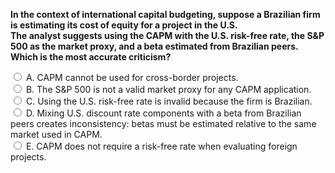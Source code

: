 ::: {.question-block}

<form onsubmit="event.preventDefault(); checkAnswer('module4_mcq_q81')" data-correct-answer="D">
  <strong style="display: block;">
  In the context of international capital budgeting, suppose a Brazilian firm is estimating its cost of equity for a project in the U.S.  
  The analyst suggests using the CAPM with the U.S. risk-free rate, the S&P 500 as the market proxy, and a beta estimated from Brazilian peers.  
  Which is the most accurate criticism?
  </strong>

  <label><input type="radio" name="module4_mcq_q81" value="A"> A. CAPM cannot be used for cross-border projects.</label><br>
  <label><input type="radio" name="module4_mcq_q81" value="B"> B. The S&P 500 is not a valid market proxy for any CAPM application.</label><br>
  <label><input type="radio" name="module4_mcq_q81" value="C"> C. Using the U.S. risk-free rate is invalid because the firm is Brazilian.</label><br>
  <label><input type="radio" name="module4_mcq_q81" value="D"> D. Mixing U.S. discount rate components with a beta from Brazilian peers creates inconsistency: betas must be estimated relative to the same market used in CAPM.</label><br>
  <label><input type="radio" name="module4_mcq_q81" value="E"> E. CAPM does not require a risk-free rate when evaluating foreign projects.</label><br>
</form>

<div id="feedback-module4_mcq_q81" class="feedback" data-status="" style="display:none;">
✅ Correct: D. CAPM requires consistency: if using the U.S. market as the benchmark, the beta must be estimated against that same market, not against Brazilian peers.
</div>

:::
